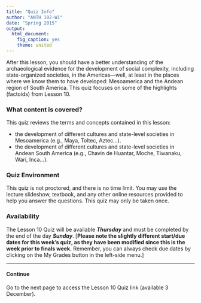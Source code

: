 ```yaml
---
title: "Quiz Info"
author: "ANTH 102-W1"
date: "Spring 2015"
output:
  html_document:
    fig_caption: yes
    theme: united
---
```


After this lesson, you should have a better understanding of the archaeological evidence for the development of social complexity, including state-organized societies, in the Americas---well, at least in the places where we know them to have developed:  Mesoamerica and the Andean region of South America. This quiz focuses on some of the highlights (factoids) from Lesson 10.


### What content is covered?
This quiz reviews the terms and concepts contained in this lesson:  

- the development of different cultures and state-level societies in Mesoamerica (e.g., Maya, Toltec, Aztec...).
- the development of different cultures and state-level societies in Andean South America (e.g., Chavin de Huantar, Moche, Tiwanaku, Wari, Inca...).


### Quiz Environment
This quiz is not proctored, and there is no time limit. You may use the lecture slideshow, textbook, and any other online resources provided to help you answer the questions. This quiz may only be taken once.

### Availability
The Lesson 10 Quiz will be available __*Thursday*__ and must be completed by the end of the day __*Sunday*__. [__Please note the slightly different start/due dates for this week's quiz, as they have been modified since this is the week prior to finals week.__ Remember, you can always check due dates by clicking on the My Grades button in the left-side menu.]

----

#### Continue

Go to the next page to access the Lesson 10 Quiz link (available 3 December).